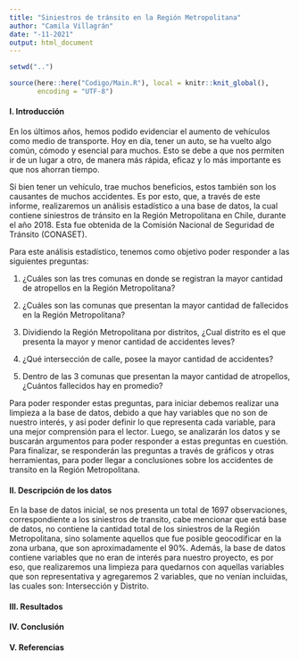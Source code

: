 ```yaml
---
title: "Siniestros de tránsito en la Región Metropolitana"
author: "Camila Villagrán"
date: "-11-2021"
output: html_document
---
```


```r
setwd("..")

source(here::here("Codigo/Main.R"), local = knitr::knit_global(), 
       encoding = "UTF-8")

```
#### I. Introducción

En los últimos años, hemos podido evidenciar el aumento de vehículos como medio de transporte. Hoy en día, tener un auto, se ha vuelto algo común, cómodo y esencial para muchos. Esto se debe a que nos permiten ir de un lugar a otro, de manera más rápida, eficaz y lo más importante es que nos ahorran tiempo.

Si bien tener un vehículo, trae muchos beneficios, estos también son los causantes de muchos accidentes. Es por esto, que, a través de este informe, realizaremos un análisis estadístico a una base de datos, la cual contiene siniestros de tránsito en la Región Metropolitana en Chile, durante el año 2018. Esta fue obtenida de la Comisión Nacional de Seguridad de Tránsito (CONASET).

Para este análisis estadístico, tenemos como objetivo poder responder a las siguientes preguntas:

1)  ¿Cuáles son las tres comunas en donde se registran la mayor cantidad de atropellos en la Región Metropolitana?

2)  ¿Cuáles son las comunas que presentan la mayor cantidad de fallecidos en la Región Metropolitana?

3)  Dividiendo la Región Metropolitana por distritos, ¿Cual distrito es el que presenta la mayor y menor cantidad de accidentes leves?

4)  ¿Qué intersección de calle, posee la mayor cantidad de accidentes?

5)  Dentro de las 3 comunas que presentan la mayor cantidad de atropellos, ¿Cuántos fallecidos hay en promedio? 

Para poder responder estas preguntas, para iniciar debemos realizar una limpieza a la base de datos, debido a que hay variables que no son de nuestro interés, y así poder definir lo que representa cada variable, para una mejor comprensión para el lector. Luego, se analizarán los datos y se buscarán argumentos para poder responder a estas preguntas en cuestión. Para finalizar, se responderán las preguntas a través de gráficos y otras herramientas, para poder llegar a conclusiones sobre los accidentes de transito en la Región Metropolitana.

#### II. Descripción de los datos
En la base de datos inicial, se nos presenta un total de 1697 observaciones, correspondiente a los siniestros de transito, cabe mencionar que está base de datos, no contiene la cantidad total de los siniestros de la Región Metropolitana, sino solamente aquellos que fue posible geocodificar en la zona urbana, que son aproximadamente el 90%. Además, la base de datos contiene variables que no eran de interés para nuestro proyecto, es por eso, que realizaremos una limpieza para quedarnos con aquellas variables que son representativa y agregaremos 2 variables, que no venían incluidas, las cuales son: Intersección y Distrito.

#### III. Resultados

#### IV. Conclusión

#### V. Referencias